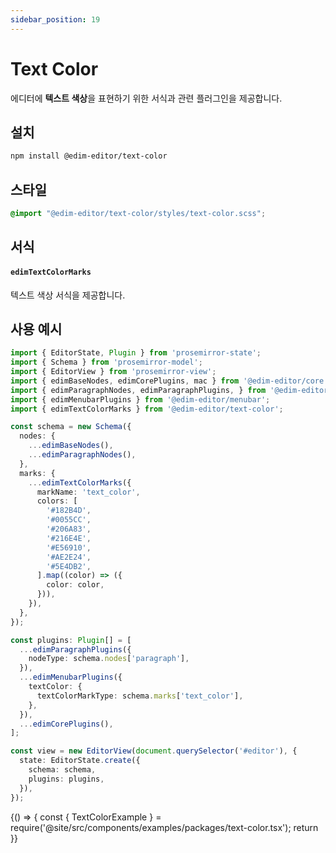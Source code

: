 ```yaml
---
sidebar_position: 19
---
```


# Text Color

에디터에 **텍스트 색상**을 표현하기 위한 서식과 관련 플러그인을 제공합니다.

## 설치

```bash
npm install @edim-editor/text-color
```

## 스타일

```css title="src/index.scss"
@import "@edim-editor/text-color/styles/text-color.scss";
```

## 서식

#### `edimTextColorMarks`

텍스트 색상 서식을 제공합니다.

## 사용 예시

```typescript title="src/index.ts"
import { EditorState, Plugin } from 'prosemirror-state';
import { Schema } from 'prosemirror-model';
import { EditorView } from 'prosemirror-view';
import { edimBaseNodes, edimCorePlugins, mac } from '@edim-editor/core';
import { edimParagraphNodes, edimParagraphPlugins, } from '@edim-editor/paragraph';
import { edimMenubarPlugins } from '@edim-editor/menubar';
import { edimTextColorMarks } from '@edim-editor/text-color';

const schema = new Schema({
  nodes: {
    ...edimBaseNodes(),
    ...edimParagraphNodes(),
  },
  marks: {
    ...edimTextColorMarks({
      markName: 'text_color',
      colors: [
        '#182B4D',
        '#0055CC',
        '#206A83',
        '#216E4E',
        '#E56910',
        '#AE2E24',
        '#5E4DB2',
      ].map((color) => ({
        color: color,
      })),
    }),
  },
});

const plugins: Plugin[] = [
  ...edimParagraphPlugins({
    nodeType: schema.nodes['paragraph'],
  }),
  ...edimMenubarPlugins({
    textColor: {
      textColorMarkType: schema.marks['text_color'],
    },
  }),
  ...edimCorePlugins(),
];

const view = new EditorView(document.querySelector('#editor'), {
  state: EditorState.create({
    schema: schema,
    plugins: plugins,
  }),
});
```

<BrowserOnly>
  {() => {
    const { TextColorExample } = require('@site/src/components/examples/packages/text-color.tsx');
    return <TextColorExample />
  }}
</BrowserOnly>

